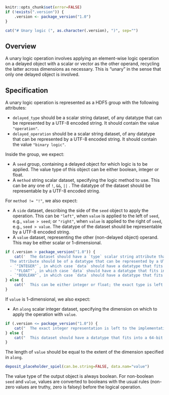 ```r
knitr::opts_chunk$set(error=FALSE)
if (!exists(".version")) {
    .version <- package_version("1.0")
}
```

```r
cat("# Unary logic (", as.character(.version), ")", sep="")
```

## Overview

A unary logic operation involves applying an element-wise logic operation on a delayed object with a scalar or vector as the other operand,
recycling the latter across dimensions as necessary.
This is "unary" in the sense that only one delayed object is involved.

## Specification

A unary logic operation is represented as a HDF5 group with the following attributes:

- `delayed_type` should be a scalar string dataset, of any datatype that can be represented by a UTF-8 encoded string.
  It should contain the value `"operation"`.
- `delayed_operation` should be a scalar string dataset, of any datatype that can be represented by a UTF-8 encoded string.
  It should contain the value `"binary logic"`.

Inside the group, we expect:

- A `seed` group, containing a delayed object for which logic is to be applied.
  The value type of this object can be either boolean, integer or float.
- A `method` string scalar dataset, specifying the logic method to use.
  This can be any one of `!`, `&&`, `||` .
  The datatype of the dataset should be representable by a UTF-8 encoded string.

For `method != "!"`, we also expect:

- A `side` dataset, describing the side of the `seed` object to apply the operation.
  This can be `"left"`, when `value` is applied to the left of `seed`, e.g., `value > seed`;
  or `"right"`, when `value` is applied to the right of `seed`, e.g., `seed > value`.
  The datatype of the dataset should be representable by a UTF-8 encoded string.
- A `value` dataset, representing the other (non-delayed object) operand.
  This may be either scalar or 1-dimensional.
```r
if (.version > package_version("1.0")) {
    cat('  The dataset should have a `type` scalar string attribute that specifies the value type of the other operand. 
  The attribute should be of a datatype that can be represented by a UTF-8 encoded string, and should hold one of the following values:
  - `"INTEGER"`, in which case `data` should have a datatype that fits into a 32-bit signed integer.
  - `"FLOAT"`, in which case `data` should have a datatype that fits into a 64-bit float.
  - `"BOOLEAN"`, in which case `data` should have a datatype that fits into a 8-bit signed integer.')
} else {
    cat('  This can be either integer or float; the exact type is left to the implementation.')
}
```

If `value` is 1-dimensional, we also expect:

- An `along` scalar integer dataset, specifying the dimension on which to apply the operation with `value`.
```r
if (.version <= package_version("1.0")) {
    cat("  The exact integer representation is left to the implementation.")
} else {
    cat("  This dataset should have a datatype that fits into a 64-bit unsigned integer.")
}
```
  The length of `value` should be equal to the extent of the dimension specified in `along`.

```r
deposit_placeholder_spiel(can.be.string=FALSE, data.nam="value")
```

The value type of the output object is always boolean.
For non-boolean `seed` and `value`, values are converted to booleans with the usual rules (non-zero values are truthy, zero is falsey) before the logical operation.
